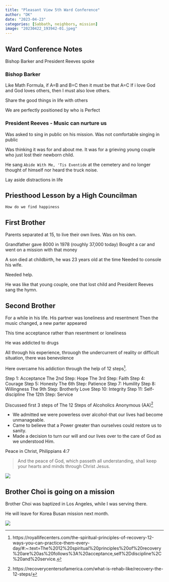 ```yaml
---
title: "Pleasant View 5th Ward Conference"
author: "DK"
date: "2023-04-23"
categories: [Sabbath, neighbors, mission]
image: "20230422_193942-01.jpeg"
---
```


## Ward Conference Notes

Bishop Barker and President Reeves spoke

### Bishop Barker

Like Math Formula, if A=B and B=C then it must be that A=C
If i love God and God loves others, then I must also love others.

Share the good things in life with others

We are perfectly positioned by who is Perfect

### President Reeves - Music can nurture us

Was asked to sing in public on his mission.
Was not comfortable singing in public

Was thinking it was for and about me.
It was for a grieving young couple who just lost their newborn child.

He sang `Abide With Me, 'Tis Eventide` at the cemetery and no longer thought of himself nor heard the truck noise.

Lay aside distractions in life

## Priesthood Lesson by a High Councilman

`How do we find happiness`

## First Brother

Parents separated at 15, to live their own lives.
Was on his own.

Grandfather gave 8000 in 1978 (roughly 37,000 today)
Bought a car and went on a mission with that money

A son died at childbirth, he was 23 years old at the time
Needed to console his wife.

Needed help.

He was like that young couple, one that lost child and President Reeves sang the hymn.

## Second Brother

For a while in his life.
His partner was loneliness and resentment 
Then the music changed, a new parter appeared

This time acceptance rather than resentment or loneliness

He was addicted to drugs

All through his experience, throuogh the undercurrent of reality or difficult situation, there was benevolence

Here overcame his addiction through the help of 12 steps^[
https://royallifecenters.com/the-spiritual-principles-of-recovery-12-ways-you-can-practice-them-every-day/#:~:text=The%2012%20spiritual%20principles%20of%20recovery%20are%20as%20follows%3A%20acceptance,self%2Ddiscipline%2C%20and%20service.].

Step 1: Acceptance
The 2nd Step: Hope
The 3rd Step: Faith
Step 4: Courage
Step 5: Honesty
The 6th Step: Patience
Step 7: Humility
Step 8: Willingness
The 9th Step: Brotherly Love
Step 10: Integrity
Step 11: Self-discipline
The 12th Step: Service

Discussed first 3 steps of The 12 Steps of Alcoholics Anonymous (AA)^[
https://recoverycentersofamerica.com/what-is-rehab-like/recovery-the-12-steps/
]

- We admitted we were powerless over alcohol-that our lives had become unmanageable.
- Came to believe that a Power greater than ourselves could restore us to sanity.
- Made a decision to turn our will and our lives over to the care of God as we understood Him.

Peace in Christ, Philippians 4:7

> And the peace of God, which passeth all understanding, shall keep your hearts and minds through Christ Jesus.

![](20230422_193942-01.jpeg)

## Brother Choi is going on a mission

Brother Choi was baptized in Los Angeles, while I was serving there.

He will leave for Korea Busan mission next month.

![](collage.jpg)
